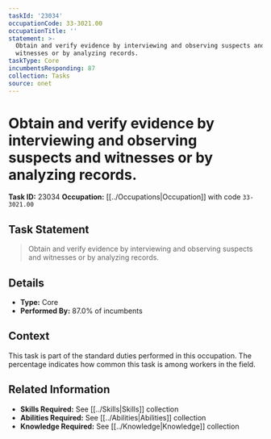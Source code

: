 ```yaml
---
taskId: '23034'
occupationCode: 33-3021.00
occupationTitle: ''
statement: >-
  Obtain and verify evidence by interviewing and observing suspects and
  witnesses or by analyzing records.
taskType: Core
incumbentsResponding: 87
collection: Tasks
source: onet
---
```

# Obtain and verify evidence by interviewing and observing suspects and witnesses or by analyzing records.

**Task ID:** 23034
**Occupation:** [[../Occupations|Occupation]] with code `33-3021.00`

## Task Statement

> Obtain and verify evidence by interviewing and observing suspects and witnesses or by analyzing records.

## Details

- **Type:** Core
- **Performed By:** 87.0% of incumbents

## Context

This task is part of the standard duties performed in this occupation. The percentage indicates how common this task is among workers in the field.

## Related Information

- **Skills Required:** See [[../Skills|Skills]] collection
- **Abilities Required:** See [[../Abilities|Abilities]] collection
- **Knowledge Required:** See [[../Knowledge|Knowledge]] collection
